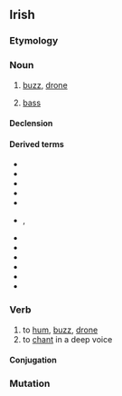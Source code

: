==Irish==

===Etymology===
{{rfe|lang=ga}}

===Noun===
{{ga-noun|g=m|doird|doird}}

# [[buzz]], [[drone]]
# {{context|music|lang=ga}} [[bass]]

====Declension====
{{ga-decl-m1|d|ord|oird}}

====Derived terms====
{{der-top}}
* {{l|ga|dordfhocal|gloss=buzzword}}
* {{l|ga|dord figiúrtha|gloss=figured bass}}
* {{l|ga|dord-druma|gloss=bass drum}}
* {{l|ga|dordeochair|gloss=bass clef}}
* {{l|ga|dordghuth|gloss=bass voice}}
* {{l/ga|dordlíne}}, {{l|ga|líne an doird|gloss=bassline}}
{{der-mid}}
* {{l|ga|dordóir|gloss=bassist}}
* {{l|ga|dordveidhil|gloss=cello}}
* {{l|ga|dordveidhlín|gloss=bass fiddle}}
* {{l|ga|fo-dhord|gloss=subdued murmur; backbiting}}
* {{l|ga|fo-dhordaire|gloss=subwoofer}}
* {{l|ga|olldord|gloss=double bass, contrabass}}
{{der-bottom}}

===Verb===
{{ga-verb|pres=dordann|fut=dordfaidh|vn=dordadh|pp=dordta}}

# to [[hum]], [[buzz]], [[drone]]
# to [[chant]] in a deep voice

====Conjugation====
{{ga-conj-1a|d|or|d|broad}}

===Mutation===
{{ga mut cons|d|ord}}